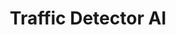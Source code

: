 ---
title: "Traffic Detector AI"
publishedAt: "2020-10-15"
imageSrc: "/images/project/ironflock/traffic-detector.png"
link: "https://studio.ironflock.com/en/apps/Traffic"
githubRepo: "https://github.com/RecordEvolution/app_traffic_detector"
summary: "An interactive camera app for real-time object detection, allowing users to define zones in a live video feed to count vehicles such as cars, trucks, and buses."
---